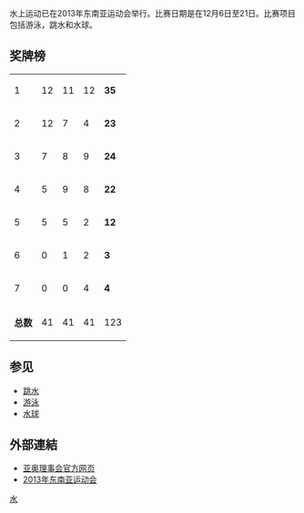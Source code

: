 水上运动已在2013年东南亚运动会举行。比赛日期是在12月6日至21日。比赛项目包括游泳，跳水和水球。
== 奖牌榜 ==
{{legend2|#ccccff|东道主.|border=solid 1px #AAAAAA}}

{| {{RankedMedalTable|class=wikitable sortable}}
|-
|1||align=left|{{flagIOC2team|SIN|2013年东南亚运动会}}|| 12 || 11 || 12 || '''35'''
|-
|2||align=left|{{flagIOC2team|MAS|2013年东南亚运动会}}|| 12 || 7 || 4 || '''23'''
|-
|3||align=left|{{flagIOC2team|THA|2013年东南亚运动会}}|| 7 || 8 || 9 || '''24'''
|-
|4||align=left|{{flagIOC2team|INA|2013年东南亚运动会}}|| 5 || 9 || 8 || '''22'''
|-
|5||align=left|{{flagIOC2team|VIE|2013年东南亚运动会}}|| 5 || 5 || 2 || '''12'''
|-style="background:#ccccff"
|6||align=left|{{flagIOC2team|MYA|2013年东南亚运动会}}|| 0 || 1 || 2 || '''3'''
|-
|7||align=left|{{flagIOC2team|PHI|2013年东南亚运动会}}|| 0 || 0 || 4 || '''4'''
|-class="sortbottom"
|colspan=2|'''总数'''||41||41||41||123
|}

==参见==
* [[2013年东南亚运动会跳水比赛|跳水]]
* [[2013年东南亚运动会游泳比赛|游泳]]
* [[2013年东南亚运动会水球比赛|水球]]

== 外部連結 ==
<references />
* [https://web.archive.org/web/20090303150302/http://ocasia.org/regional_games.asp 亚奥理事会官方网页]
* [https://web.archive.org/web/20130808040300/http://www.mmseagames2013.com/ 2013年东南亚运动会]

{{2013年东南亚运动会项目}}

[[Category:2013年东南亚运动会项目|水]]